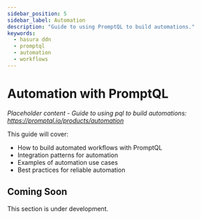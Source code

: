 ```yaml
---
sidebar_position: 5
sidebar_label: Automation
description: "Guide to using PromptQL to build automations."
keywords:
  - hasura ddn
  - promptql
  - automation
  - workflows
---
```


# Automation with PromptQL

*Placeholder content - Guide to using pql to build automations: https://promptql.io/products/automation*

This guide will cover:
- How to build automated workflows with PromptQL
- Integration patterns for automation
- Examples of automation use cases
- Best practices for reliable automation

## Coming Soon

This section is under development.
